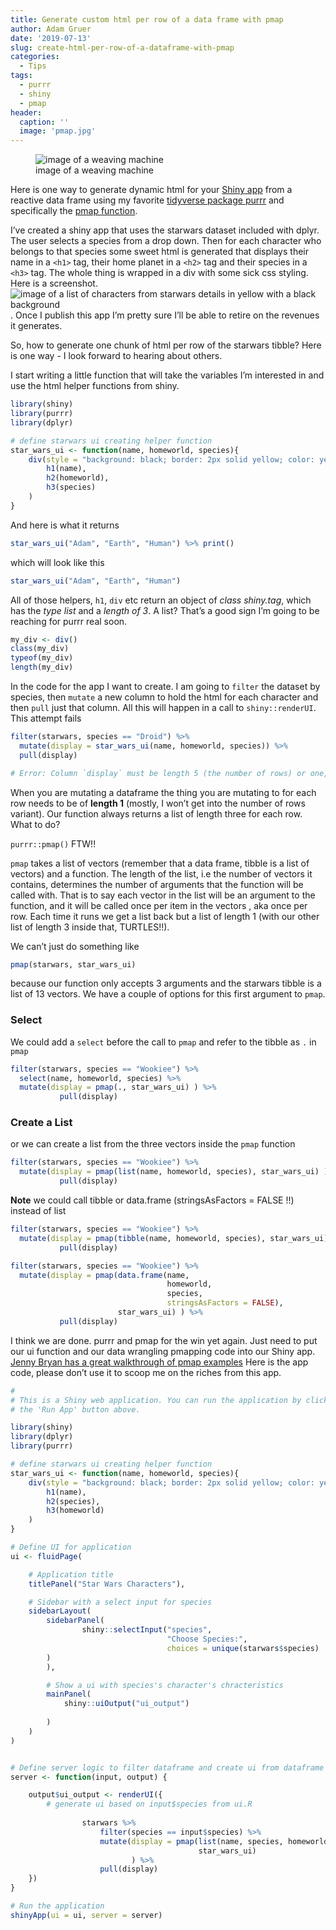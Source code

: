 ```yaml
---
title: Generate custom html per row of a data frame with pmap
author: Adam Gruer
date: '2019-07-13'
slug: create-html-per-row-of-a-dataframe-with-pmap
categories:
  - Tips
tags:
  - purrr
  - shiny
  - pmap
header:
  caption: ''
  image: 'pmap.jpg'
---
```


![image of a weaving machine](pmap.jpg)

Here is one way to generate dynamic html for your [Shiny app](https://shiny.rstudio.com/) from a reactive data frame using my favorite [tidyverse package purrr](https://purrr.tidyverse.org/) and specifically the [pmap function](https://purrr.tidyverse.org/reference/map2.html).

I've created a shiny app that uses the starwars dataset included with dplyr. The user selects a species from a drop down. Then for each character who belongs to that species some sweet html is generated that displays their name in a `<h1>` tag, their home planet in a `<h2>` tag and their species in a `<h3>` tag.  The whole thing is wrapped in a div with some sick css styling.  Here is a screenshot.
![image of a list of characters from starwars details in yellow with a black background](app.png).  Once I publish this app I'm pretty sure I'll be able to retire on the revenues it generates.

So, how to generate one chunk of html per row of the starwars tibble? Here is one way - I look forward to hearing about others.

I start writing a little function that will take the variables I'm interested in and use the html helper functions from shiny.

```r
library(shiny)
library(purrr)
library(dplyr)

```


```r
# define starwars ui creating helper function
star_wars_ui <- function(name, homeworld, species){
    div(style = "background: black; border: 2px solid yellow; color: yellow",
        h1(name),
        h2(homeworld),
        h3(species)
    )
}
```

And here is what it returns

```r
star_wars_ui("Adam", "Earth", "Human") %>% print()
```

which will look like this

```r
star_wars_ui("Adam", "Earth", "Human")
```

All of those helpers, `h1`, `div` etc return an object of *class shiny.tag*, which has the *type list* and a *length of 3*.  A list? That's a good sign I'm going to be reaching for purrr real soon.

```r
my_div <- div()
class(my_div)
typeof(my_div)
length(my_div)
```

In the code for the app I want to create. I am going to `filter` the dataset by species, then `mutate` a new column to hold the html for each character and then `pull` just that column.  All this will happen in a call to `shiny::renderUI`.
This attempt fails

```r
filter(starwars, species == "Droid") %>%
  mutate(display = star_wars_ui(name, homeworld, species)) %>%
  pull(display)

# Error: Column `display` must be length 5 (the number of rows) or one, not 3
```

When you are mutating a dataframe the thing you are mutating to for each row needs to be of **length 1** (mostly, I won't get into the number of rows variant).
Our function always returns a list of length three for each row. What to do?

`purrr::pmap()` FTW!!

`pmap` takes a list of vectors (remember that a data frame, tibble is a list of vectors) and a function.  The length of the list, i.e the number of vectors it contains, determines the number of arguments that the function will be called with.  That is to say each vector in the list will be an argument to the function, and it will be called once per item in the vectors , aka once per row. 
Each time it runs we get a list back but a list of length 1 (with our other list of length 3 inside that, TURTLES!!).

We can't just do something like

```r
pmap(starwars, star_wars_ui)
```

because our function only accepts 3 arguments and the starwars tibble is a list of 13 vectors.
We have a couple of options for this first argument to `pmap`.

### Select

We could add a `select` before the call to `pmap` and refer to the tibble as `.`
in `pmap`

```r
filter(starwars, species == "Wookiee") %>%
  select(name, homeworld, species) %>%
  mutate(display = pmap(., star_wars_ui) ) %>%
           pull(display)
```

### Create a List

or we can create a list from the three vectors inside the `pmap` function

```r
filter(starwars, species == "Wookiee") %>%
  mutate(display = pmap(list(name, homeworld, species), star_wars_ui) ) %>%
           pull(display)
```

**Note** we could call tibble or data.frame (stringsAsFactors = FALSE !!) instead of list

```r
filter(starwars, species == "Wookiee") %>% 
  mutate(display = pmap(tibble(name, homeworld, species), star_wars_ui) ) %>% 
           pull(display)
```

```r
filter(starwars, species == "Wookiee") %>% 
  mutate(display = pmap(data.frame(name,
                                   homeworld,
                                   species,
                                   stringsAsFactors = FALSE),
                        star_wars_ui) ) %>% 
           pull(display)
```

I think we are done. purrr and pmap for the win yet again. Just need to put our ui function and our data wrangling pmapping code into our Shiny app.
[Jenny Bryan has a great walkthrough of pmap examples](https://github.com/jennybc/row-oriented-workflows/blob/master/ex06_runif-via-pmap.md)
Here is the app code, please don't use it to scoop me on the riches from this app.

```r
#
# This is a Shiny web application. You can run the application by clicking
# the 'Run App' button above.

library(shiny)
library(dplyr)
library(purrr)

# define starwars ui creating helper function
star_wars_ui <- function(name, homeworld, species){
    div(style = "background: black; border: 2px solid yellow; color: yellow",
        h1(name),
        h2(species),
        h3(homeworld)
    )
}

# Define UI for application
ui <- fluidPage(

    # Application title
    titlePanel("Star Wars Characters"),

    # Sidebar with a select input for species
    sidebarLayout(
        sidebarPanel(
                shiny::selectInput("species",
                                   "Choose Species:",
                                   choices = unique(starwars$species)
        )
        ),

        # Show a ui with species's character's chracteristics
        mainPanel(
            shiny::uiOutput("ui_output")
            
        )
    )
)


# Define server logic to filter dataframe and create ui from dataframe variables
server <- function(input, output) {

    output$ui_output <- renderUI({
        # generate ui based on input$species from ui.R
                 
                starwars %>% 
                    filter(species == input$species) %>% 
                    mutate(display = pmap(list(name, species, homeworld),
                                          star_wars_ui)
                           ) %>% 
                    pull(display) 
    })
}

# Run the application 
shinyApp(ui = ui, server = server)
```





